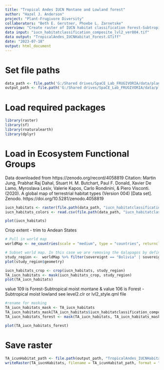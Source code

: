 ```yaml
---
title: "Tropical Andes IUCN Montane and Lowland forest"
author: "Hazel J. Anderson"
project: "Plant-Frugivore Diversity"
collaborators: "Beth E. Gerstner, Phoebe L. Zarnetske"
overview: "Create raster of IUCN habitat classification Forest-Subtropical moist montane and Forest - Subtropical moist lowland for Tropical Andes."
data input: "iucn_habitatclassification_composite_lvl2_ver004.tif"
data output: "TropicalAndes_IUCNHabitat_Forest.GTiff"
date: "2023-07-18"
output: html_document
---
```



# Set file paths
```r
data_path <- file.path('G:/Shared drives/SpaCE_Lab_FRUGIVORIA/data/plants/L0')
output_path <- file.path('G:/Shared drives/SpaCE_Lab_FRUGIVORIA/data/plants/L0')
```

# Load required packages
```r
library(raster)
library(sf)
library(rnaturalearth)
library(dplyr)
```

# Load in Ecosystem Functional Groups
Data downloaded from https://zenodo.org/record/4058819
Citation: Martin Jung, Prabhat Raj Dahal, Stuart H. M. Butchart, Paul F. Donald, Xavier De Lamo, Myroslava Lesiv, Valerie Kapos, Carlo Rondinini, & Piero Visconti. (2020). A global map of terrestrial habitat types (Version 004) [Data set]. Zenodo. https://doi.org/10.5281/zenodo.4058819

```r
iucn_habitats <- raster(file.path(data_path, "iucn_habitatclassification_composite_lvl2_ver004/iucn_habitatclassification_composite_lvl2_ver004.tif"))
iucn_habitats_colors <- read.csv(file.path(data_path, "iucn_habitatclassification_composite_lvl2_ver004/color_classification.csv"))
```

```r
plot(iucn_habitats)
```

Crop extent - trim to Andean States
```r
# Pull in world map
worldMap <- ne_countries(scale = "medium", type = "countries", returnclass = "sf")

# Subset world map. In this case we are removing the Galapagos by defining the bounding box around the Ecuador polygon.
study_region <-  worldMap %>% filter(sovereignt == "Bolivia" | sovereignt == "Ecuador" | sovereignt == "Venezuela" | sovereignt == "Colombia" | sovereignt == "Peru")
plot(study_region$geometry)
```

```r
iucn_habitats_crop <- crop(iucn_habitats, study_region)
TA_iucn_habitats <- mask(iucn_habitats_crop, study_region)
plot(TA_iucn_habitats)
```

value 109 is Forest-Subtropical moist montane & value 106 is Forest - Subtropical moist lowland
see level2.clr or lvl2_style.qml file
```r
#rename for masking
TA_iucn_habitats_mask <- TA_iucn_habitats
TA_iucn_habitats_mask[TA_iucn_habitats$iucn_habitatclassification_composite_lvl2_ver004 != 106 | TA_iucn_habitats$iucn_habitatclassification_composite_lvl2_ver004 != 109] <- NA
TA_iucn_habitats_forest <- mask(TA_iucn_habitats, TA_iucn_habitats_mask)

plot(TA_iucn_habitats_forest)
```

# Save raster
```r
TA_icunHabitat_path <- file.path(output_path, "TropicalAndes_IUCNHabitat_Forest.GTiff")
writeRaster(TA_iucnHabitats, filename = TA_icunHabitat_path, format = "GTiff", overwrite=TRUE)
```


